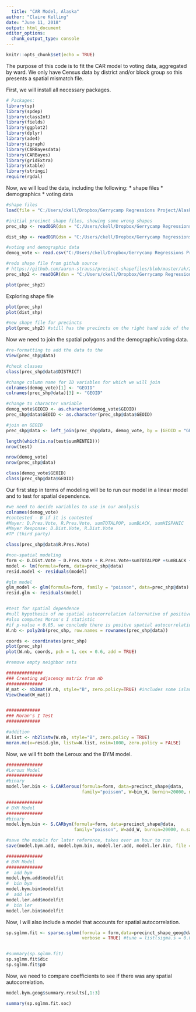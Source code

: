 ```yaml
---
  title: "CAR Model, Alaska"
author: "Claire Kelling"
date: "June 11, 2018"
output: html_document
editor_options: 
  chunk_output_type: console
---
```

  
  ```r
knitr::opts_chunk$set(echo = TRUE)
```

The purpose of this code is to fit the CAR model to voting data, aggregated by ward. We only have Census data by district and/or block group so this presents a spatial mismatch file. 

First, we will install all necessary packages.
```r
# Packages:
library(sp)
library(spdep)
library(classInt)
library(fields)
library(ggplot2)
library(dplyr)
library(ade4) 
library(igraph) 
library(CARBayesdata)
library(CARBayes)
library(gridExtra)
library(xtable)
library(stringi)
require(rgdal)

```

Now, we will load the data, including the following:
  * shape files
* demographics
* voting data
```r
#shape files
load(file = "C:/Users/ckell/Dropbox/Gerrycamp Regressions Project/Alaska Project/precinct_shape.Rdata")

#initial precinct shape files, showing some wrong shapes
prec_shp <- readOGR(dsn = "C:/Users/ckell/Dropbox/Gerrycamp Regressions Project/Alaska Project/data/2013-SW-Precinct-Proc-Plan", layer = "2013-SW-Proc-Shape-files")

dist_shp <- readOGR(dsn = "C:/Users/ckell/Dropbox/Gerrycamp Regressions Project/Alaska Project/data/2013-HD-ProclamationPlan", layer = "2013ProclamationPlan")

#voting and demographic data
demog_vote <- read.csv("C:/Users/ckell/Dropbox/Gerrycamp Regressions Project/Alaska Project/AKDataByPrecinct.csv")

#redo shape file from github source
# https://github.com/aaron-strauss/precinct-shapefiles/blob/master/ak/2012_ak_precincts.zip
prec_shp2 <- readOGR(dsn = "C:/Users/ckell/Dropbox/Gerrycamp Regressions Project/Alaska Project/data/2012_ak_precincts", layer = "SW Amended Precinct shape files", p4s = "+init=epsg:3338")

plot(prec_shp2)
```

Exploring shape file
```r
plot(prec_shp)
plot(dist_shp)

#new shape file for precincts
plot(prec_shp2) #still has the precincts on the right hand side of the graph
```


Now we need to join the spatial polygons and the demographic/voting data.
```r
#re-formatting to add the data to the 
View(prec_shp@data)

#check classes
class(prec_shp@data$DISTRICT)

#change column name for ID variables for which we will join
colnames(demog_vote)[1] <- "GEOID"
colnames(prec_shp@data)[3] <- "GEOID"

#change to character variable
demog_vote$GEOID <- as.character(demog_vote$GEOID)
prec_shp@data$GEOID <- as.character(prec_shp@data$GEOID)

#join on GEOID
prec_shp@data <- left_join(prec_shp@data, demog_vote, by = (GEOID = "GEOID"))

length(which(is.na(test$sumRENTED)))
nrow(test)

nrow(demog_vote)
nrow(prec_shp@data)

class(demog_vote$GEOID)
class(prec_shp@data$GEOID)
```


Our first step in terms of modeling will be to run our model in a linear model and to test for spatial dependence. 
```r
#we need to decide variables to use in our analysis
colnames(demog_vote)
#contested - B if it is contested
#Mayer: D.Pres.Vote, R.Pres.Vote, sumTOTALPOP, sumBLACK, sumHISPANIC
#Mayer Response: D.Dist.Vote, R.Dist.Vote
#TP (third party)

class(prec_shp@data$R.Pres.Vote)

#non-spatial modeling
form <- D.Dist.Vote ~ D.Pres.Vote + R.Pres.Vote+sumTOTALPOP +sumBLACK + sumHISPANIC
model <- lm(formula=form, data=prec_shp@data)
resid.model <- residuals(model)

#glm model
glm_model <- glm(formula=form, family = "poisson", data=prec_shp@data)
resid.glm <- residuals(model)


#test for spatial dependence
#null hypothesis of no spatial autocorrelation (alternative of positive spatial autocorrelation)
#also computes Moran's I statistic 
#if p-value < 0.05, we conclude there is positve spatial autocorrelation
W.nb <- poly2nb(prec_shp, row.names = rownames(prec_shp@data))

coords <- coordinates(prec_shp)
plot(prec_shp)
plot(W.nb, coords, pch = 1, cex = 0.6, add = TRUE)

#remove empty neighbor sets

##############
### Creating adjacency matrix from nb
##############
W_mat <- nb2mat(W.nb, style="B", zero.policy=TRUE) #includes some islands
View(head(W_mat))


#############
### Moran's I Test
#############

#addition
W.list <- nb2listw(W.nb, style="B", zero.policy = TRUE)
moran.mc(x=resid.glm, listw=W.list, nsim=1000, zero.policy = FALSE)

```


Now, we will fit both the Leroux and the BYM model.
```r
##############
#Leroux Model
##############
#binary
model.ler.bin <- S.CARleroux(formula=form, data=precinct_shape@data,
                             family="poisson", W=bin_W, burnin=20000, n.sample=120000, thin=10)

##############
# BYM Model
##############
#binary
model.bym.bin <- S.CARbym(formula=form, data=precinct_shape@data,
                          family="poisson", W=add_W, burnin=20000, n.sample=120000, thin=10)

#save the models for later reference, takes over an hour to run
save(model.bym.add, model.bym.bin, model.ler.add, model.ler.bin, file = "C:/Users/ckell/Dropbox/Gerrycamp Regressions Project/Alaska Project/prelim_fit/precinct_shape.Rdata")

##############
# BYM Model
##############
#  add bym
model.bym.add$modelfit
#  bin bym
model.bym.bin$modelfit
#  add ler
model.ler.add$modelfit
#  bin ler
model.ler.bin$modelfit
```

Now, I will also include a model that accounts for spatial autocorrelation.
```r
sp.sglmm.fit <- sparse.sglmm(formula = form,data=precinct_shape_geog@data, family = poisson, A = W_mat,
                             verbose = TRUE) #tune = list(sigma.s = 0.02)


#summary(sp.sglmm.fit)
sp.sglmm.fit$dic
sp.sglmm.fit$pD
```

Now, we need to compare coefficients to see if there was any spatial autocorrelation.
```r
model.bym.geog$summary.results[,1:3]

summary(sp.sglmm.fit.soc)
```

